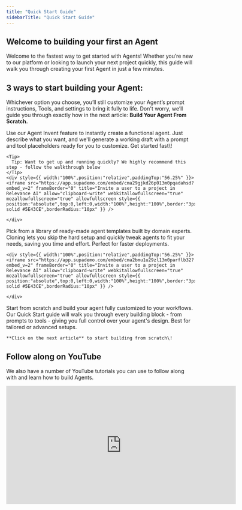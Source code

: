 ```yaml
---
title: "Quick Start Guide"
sidebarTitle: "Quick Start Guide"
---
```


## Welcome to building your first an Agent

Welcome to the fastest way to get started with Agents\!
Whether you’re new to our platform or looking to launch your next project quickly, this guide will walk you through creating your first Agent in just a few minutes.

## 3 ways to start building your Agent:

Whichever option you choose, you’ll still customize your Agent’s prompt instructions, Tools, and settings to bring it fully to life. Don't worry, we’ll guide you through exactly how in the next article: **Build Your Agent From Scratch.**

<Steps>
  <Step title="1. Invent an Agent" icon="stars">
    Use our Agent Invent feature to instantly create a functional agent.
    Just describe what you want, and we'll generate a working draft with a prompt and tool placeholders ready for you to customize.
    Get started fast\!

    <Tip>
      Tip: Want to get up and running quickly? We highly recommend this step - follow the walkthrough below
    </Tip>
    <div style={{ width:"100%",position:"relative",paddingTop:"56.25%" }}>
    <iframe src="https://app.supademo.com/embed/cma29gjkd26p013m0pqadahsd?embed_v=2" frameBorder="0" title="Invite a user to a project in Relevance AI" allow="clipboard-write" webkitallowfullscreen="true" mozallowfullscreen="true" allowfullscreen style={{ position:"absolute",top:0,left:0,width:"100%",height:"100%",border:"3px solid #5E43CE",borderRadius:"10px" }} />

    </div>
  </Step>
  <Step title="2. Clone an Agent Template" icon="clone">
    Pick from a library of ready-made agent templates built by domain experts. Cloning lets you skip the hard setup and quickly tweak agents to fit your needs, saving you time and effort. Perfect for faster deployments.

    <div style={{ width:"100%",position:"relative",paddingTop:"56.25%" }}>
    <iframe src="https://app.supademo.com/embed/cma2bmu1u29zl13m0parflb32?embed_v=2" frameBorder="0" title="Invite a user to a project in Relevance AI" allow="clipboard-write" webkitallowfullscreen="true" mozallowfullscreen="true" allowfullscreen style={{ position:"absolute",top:0,left:0,width:"100%",height:"100%",border:"3px solid #5E43CE",borderRadius:"10px" }} />

    </div>
  </Step>
  <Step title="3. Build an Agent From Scratch" icon="hammer">
    Start from scratch and build your agent fully customized to your workflows. Our Quick Start guide will walk you through every building block - from prompts to tools - giving you full control over your agent's design. Best for tailored or advanced setups.

    **Click on the next article** to start building from scratch\!
  </Step>
</Steps>

## Follow along on YouTube

We also have a number of YouTube tutorials you can use to follow along with and learn how to build Agents.

<iframe width="613" height="315" src="https://www.youtube.com/embed/7X8Co6G7oo0" title="YouTube video player" frameborder="0" allow="accelerometer; autoplay; clipboard-write; encrypted-media; gyroscope; picture-in-picture" allowfullscreen />

<Info>
  In this video, our GTM Lead, [Ahmed Alassafi](https://www.linkedin.com/in/ahmedalassafi/), will show you how to build an AI sales research agent that is saving sales teams 15\+ hours every week.
</Info>